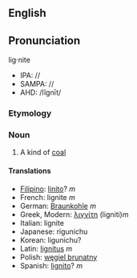 ==English==
==Pronunciation==
lig·nite
*IPA: //
*SAMPA: //
*AHD: /lĭgnīt/

=== Etymology ===

=== Noun ===
{{Wikipedia}}
#A kind of [[coal]]

==== Translations ====

*[[Filipino]]: [[linito]]? ''m''
*French: lignite ''m''
*German: [[Braunkohle]] ''m''
*Greek, Modern: [[λιγνίτη]] (ligniti)''m''
*Italian: lignite
*Japanese: <!--[[]] (--> rigunichu<!--)-->
*Korean: <!--[[]] (--> ligunichu?<!--)-->
*Latin: [[lignitus]] ''m''
*Polish: [[węgiel brunatny]]
*Spanish: [[lignito]]? ''m''